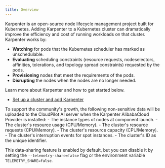 ```yaml
---
title: Overview
---
```



Karpenter is an open-source node lifecycle management project built for Kubernetes. Adding Karpenter to a Kubernetes cluster can dramatically improve the efficiency and cost of running workloads on that cluster. Karpenter works by:

* **Watching** for pods that the Kubernetes scheduler has marked as unschedulable.
* **Evaluating** scheduling constraints (resource requests, nodeselectors, affinities, tolerations, and topology spread constraints) requested by the pods.
* **Provisioning** nodes that meet the requirements of the pods.
* **Disrupting** the nodes when the nodes are no longer needed.

Learn more about Karpenter and how to get started below.

* [Set up a cluster and add Karpenter](/karpenter-alibabacloud/v0_1/getting_started/set-up-a-cluster-and-add-karpenter)

<Callout type="info">
To support the community's growth, the following non-sensitive data will be uploaded to the CloudPilot AI server when the Karpenter AlibabaCloud Provider is installed:
- The instance types of nodes at component launch.
- The cluster's resource usage (CPU/Memory).
- The cluster's resource requests (CPU/Memory).
- The cluster's resource capacity (CPU/Memory).
- The cluster's interruption events for spot instances.
- The cluster's ID as the unique identifier.

This data-sharing feature is enabled by default, but you can disable it by setting the `--telemetry-share=false` flag or the environment variable `TELEMETRY_SHARE=false`.
</Callout>